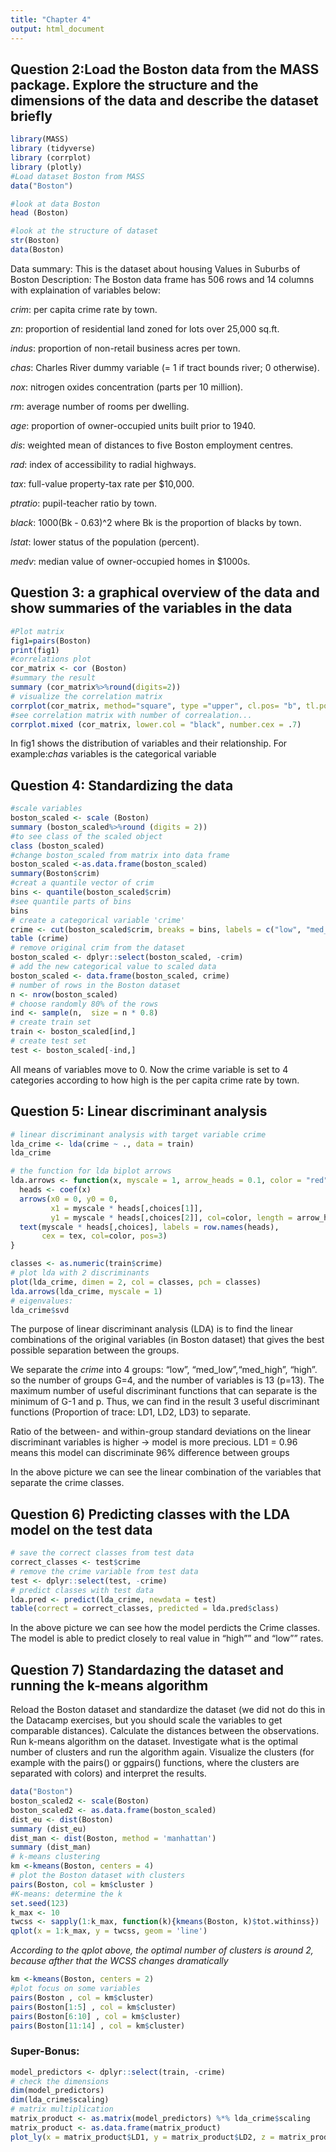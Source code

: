 ```yaml
---
title: "Chapter 4"
output: html_document
---
```

## Question 2:Load the Boston data from the MASS package. Explore the structure and the dimensions of the data and describe the dataset briefly

```r

library(MASS)
library (tidyverse)
library (corrplot)
library (plotly)
#Load dataset Boston from MASS
data("Boston")

#look at data Boston
head (Boston)

#look at the structure of dataset
str(Boston)
data(Boston)

```
Data summary: This is the dataset about housing Values in Suburbs of Boston
Description: The Boston data frame has 506 rows and 14 columns with explaination of variables below:

*crim*: per capita crime rate by town.

*zn*: proportion of residential land zoned for lots over 25,000 sq.ft.

*indus*: proportion of non-retail business acres per town.

*chas*: Charles River dummy variable (= 1 if tract bounds river; 0 otherwise).

*nox*: nitrogen oxides concentration (parts per 10 million).

*rm*: average number of rooms per dwelling.

*age*: proportion of owner-occupied units built prior to 1940.

*dis*: weighted mean of distances to five Boston employment centres.

*rad*: index of accessibility to radial highways.

*tax*: full-value property-tax rate per \$10,000.

*ptratio*: pupil-teacher ratio by town.

*black*: 1000(Bk - 0.63)^2 where Bk is the proportion of blacks by town.

*lstat*: lower status of the population (percent).

*medv*: median value of owner-occupied homes in \$1000s.


## Question 3: a graphical overview of the data and show summaries of the variables in the data

```r
#Plot matrix
fig1=pairs(Boston)
print(fig1)
#correlations plot
cor_matrix <- cor (Boston)
#summary the result 
summary (cor_matrix%>%round(digits=2))
# visualize the correlation matrix 
corrplot(cor_matrix, method="square", type ="upper", cl.pos= "b", tl.pos="d", tl.cex=0.6)
#see correlation matrix with number of correalation...
corrplot.mixed (cor_matrix, lower.col = "black", number.cex = .7)
```
In fig1 shows the distribution of variables and their relationship. For example:*chas* variables is the categorical variable

## Question 4: Standardizing the data

```r
#scale variables
boston_scaled <- scale (Boston)
summary (boston_scaled%>%round (digits = 2))
#to see class of the scaled object
class (boston_scaled)
#change boston_scaled from matrix into data frame
boston_scaled <-as.data.frame(boston_scaled)
summary(Boston$crim)
#creat a quantile vector of crim 
bins <- quantile(boston_scaled$crim)
#see quantile parts of bins
bins
# create a categorical variable 'crime'
crime <- cut(boston_scaled$crim, breaks = bins, labels = c("low", "med_low","med_high", "high") , include.lowest = TRUE)
table (crime)
# remove original crim from the dataset
boston_scaled <- dplyr::select(boston_scaled, -crim)
# add the new categorical value to scaled data
boston_scaled <- data.frame(boston_scaled, crime)
# number of rows in the Boston dataset 
n <- nrow(boston_scaled)
# choose randomly 80% of the rows
ind <- sample(n,  size = n * 0.8)
# create train set
train <- boston_scaled[ind,]
# create test set 
test <- boston_scaled[-ind,]

```

All means of variables move to 0. Now the crime variable is set to 4 categories according to how high is the per capita crime rate by town.

## Question 5: Linear discriminant analysis

```r
# linear discriminant analysis with target variable crime
lda_crime <- lda(crime ~ ., data = train)
lda_crime

# the function for lda biplot arrows
lda.arrows <- function(x, myscale = 1, arrow_heads = 0.1, color = "red", tex = 0.75, choices = c(1,2)){
  heads <- coef(x)
  arrows(x0 = 0, y0 = 0, 
         x1 = myscale * heads[,choices[1]], 
         y1 = myscale * heads[,choices[2]], col=color, length = arrow_heads)
  text(myscale * heads[,choices], labels = row.names(heads), 
       cex = tex, col=color, pos=3)
}

classes <- as.numeric(train$crime)
# plot lda with 2 discriminants
plot(lda_crime, dimen = 2, col = classes, pch = classes)
lda.arrows(lda_crime, myscale = 1)
# eigenvalues:  
lda_crime$svd
```
The purpose of linear discriminant analysis (LDA) is to find the linear combinations of the original variables (in Boston dataset) that gives the best possible separation between the groups. 

We separate the *crime* into 4 groups: "low", "med_low","med_high", "high".
so the number of groups G=4, and the number of variables is 13 (p=13). The maximum number of useful discriminant functions that can separate is the minimum of G-1 and p.
Thus, we can find in the result 3 useful discriminant functions (Proportion of trace: LD1, LD2, LD3) to separate.

Ratio of the between- and within-group standard deviations on the linear discriminant variables is higher -> model is more precious.
LD1 = 0.96 means this model can discriminate 96% difference between groups

In the above picture we can see the linear combination of the variables that separate the crime classes. 

## Question 6) Predicting classes with the LDA model on the test data

```r
# save the correct classes from test data
correct_classes <- test$crime
# remove the crime variable from test data
test <- dplyr::select(test, -crime)
# predict classes with test data
lda.pred <- predict(lda_crime, newdata = test)
table(correct = correct_classes, predicted = lda.pred$class)
```

In the above picture we can see how the model perdicts the Crime classes. 
The model is able to predict closely to real value in "high"" and "low"" rates.

## Question 7) Standardazing the dataset and running the k-means algorithm
Reload the Boston dataset and standardize the dataset (we did not do this in the Datacamp exercises, but you should scale the variables to get comparable distances). Calculate the distances between the observations. Run k-means algorithm on the dataset. Investigate what is the optimal number of clusters and run the algorithm again. Visualize the clusters (for example with the pairs() or ggpairs() functions, where the clusters are separated with colors) and interpret the results.

```r
data("Boston")
boston_scaled2 <- scale(Boston)
boston_scaled2 <- as.data.frame(boston_scaled)
dist_eu <- dist(Boston)
summary (dist_eu)
dist_man <- dist(Boston, method = 'manhattan')
summary (dist_man)
# k-means clustering
km <-kmeans(Boston, centers = 4)
# plot the Boston dataset with clusters
pairs(Boston, col = km$cluster )
#K-means: determine the k
set.seed(123)
k_max <- 10
twcss <- sapply(1:k_max, function(k){kmeans(Boston, k)$tot.withinss})
qplot(x = 1:k_max, y = twcss, geom = 'line')
```

*According to the qplot above, the optimal number of clusters is around 2, because afther that the WCSS changes dramatically*

```r
km <-kmeans(Boston, centers = 2)
#plot focus on some variables
pairs(Boston , col = km$cluster)
pairs(Boston[1:5] , col = km$cluster)
pairs(Boston[6:10] , col = km$cluster)
pairs(Boston[11:14] , col = km$cluster)
```


### Super-Bonus:

```r
model_predictors <- dplyr::select(train, -crime)
# check the dimensions
dim(model_predictors)
dim(lda_crime$scaling)
# matrix multiplication
matrix_product <- as.matrix(model_predictors) %*% lda_crime$scaling
matrix_product <- as.data.frame(matrix_product)
plot_ly(x = matrix_product$LD1, y = matrix_product$LD2, z = matrix_product$LD3, type= 'scatter3d', mode='markers')
```







